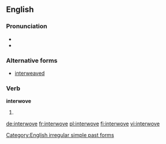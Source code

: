 ==English==

===Pronunciation===
* {{IPA|/ˈɪntərwoːv/}}
* {{audio|en-us-interwove.ogg|Audio (US)}}

===Alternative forms===
* [[interweaved]]

===Verb===
'''interwove'''

# {{simple past of|[[interweave]]}}

[[Category:English irregular simple past forms]]

[[de:interwove]]
[[fr:interwove]]
[[pl:interwove]]
[[fi:interwove]]
[[vi:interwove]]